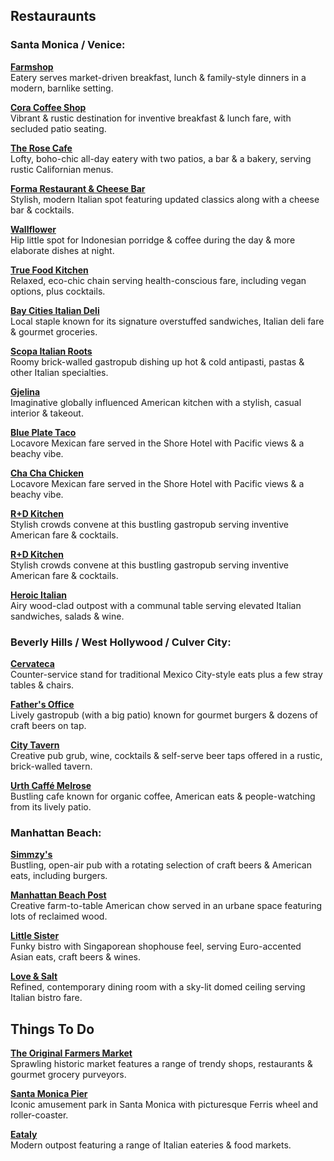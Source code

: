 ## Restauraunts

### Santa Monica / Venice:

[**Farmshop**](http://farmshopca.com/)  
Eatery serves market-driven breakfast, lunch & family-style dinners in a modern, barnlike setting.

[**Cora Coffee Shop**](https://www.yelp.com/biz/coras-coffee-shoppe-santa-monica-2)  
Vibrant & rustic destination for inventive breakfast & lunch fare, with secluded patio seating.

[**The Rose Cafe**](https://www.theinfatuation.com/los-angeles/reviews/rose-cafe-market)  
Lofty, boho-chic all-day eatery with two patios, a bar & a bakery, serving rustic Californian menus.

[**Forma Restaurant & Cheese Bar**](https://www.formarestaurant.com/)  
Stylish, modern Italian spot featuring updated classics along with a cheese bar & cocktails.

[**Wallflower**](http://www.wallflowervenice.com/)  
Hip little spot for Indonesian porridge & coffee during the day & more elaborate dishes at night.

[**True Food Kitchen**](https://www.truefoodkitchen.com/santamonica)  
Relaxed, eco-chic chain serving health-conscious fare, including vegan options, plus cocktails.

[**Bay Cities Italian Deli**](https://www.yelp.com/biz/bay-cities-italian-deli-santa-monica)  
Local staple known for its signature overstuffed sandwiches, Italian deli fare & gourmet groceries.

[**Scopa Italian Roots**](https://www.scopaitalianroots.com/)  
Roomy brick-walled gastropub dishing up hot & cold antipasti, pastas & other Italian specialties.

[**Gjelina**](https://gjelina.com/la/)  
Imaginative globally influenced American kitchen with a stylish, casual interior & takeout.

[**Blue Plate Taco**](https://www.blueplatetaco.com/)  
Locavore Mexican fare served in the Shore Hotel with Pacific views & a beachy vibe.

[**Cha Cha Chicken**](https://www.blueplatetaco.com/)  
Locavore Mexican fare served in the Shore Hotel with Pacific views & a beachy vibe.

[**R+D Kitchen**](https://rd-kitchen.com/locations/santamonica/)  
Stylish crowds convene at this bustling gastropub serving inventive American fare & cocktails.

[**R+D Kitchen**](https://rd-kitchen.com/locations/santamonica/)  
Stylish crowds convene at this bustling gastropub serving inventive American fare & cocktails.

[**Heroic Italian**](https://heroicitalian.com/)  
Airy wood-clad outpost with a communal table serving elevated Italian sandwiches, salads & wine.

### Beverly Hills / West Hollywood / Culver City:

[**Cervateca**](http://www.cervetecaculvercity.com/)  
Counter-service stand for traditional Mexico City-style eats plus a few stray tables & chairs.

[**Father's Office**](https://fathersoffice.com/location/culver-city/)  
Lively gastropub (with a big patio) known for gourmet burgers & dozens of craft beers on tap.

[**City Tavern**](http://citytavernculvercity.com/)  
Creative pub grub, wine, cocktails & self-serve beer taps offered in a rustic, brick-walled tavern.

[**Urth Caffé Melrose**](https://www.urthcaffe.com/our-cafes/locations/urth-melrose/)  
Bustling cafe known for organic coffee, American eats & people-watching from its lively patio.

### Manhattan Beach:

[**Simmzy's**](https://www.simmzys.com/)  
Bustling, open-air pub with a rotating selection of craft beers & American eats, including burgers.

[**Manhattan Beach Post**](http://eatmbpost.com/)  
Creative farm-to-table American chow served in an urbane space featuring lots of reclaimed wood.

[**Little Sister**](http://www.dinelittlesister.com/)  
Funky bistro with Singaporean shophouse feel, serving Euro-accented Asian eats, craft beers & wines.

[**Love & Salt**](https://www.loveandsaltla.com/)  
Refined, contemporary dining room with a sky-lit domed ceiling serving Italian bistro fare.

## Things To Do

[**The Original Farmers Market**](https://www.farmersmarketla.com/)  
Sprawling historic market features a range of trendy shops, restaurants & gourmet grocery purveyors.

[**Santa Monica Pier**](https://www.santamonicapier.org/fun)  
Iconic amusement park in Santa Monica with picturesque Ferris wheel and roller-coaster.

[**Eataly**](https://www.eataly.com/us_en/stores/los-angeles)  
Modern outpost featuring a range of Italian eateries & food markets.
